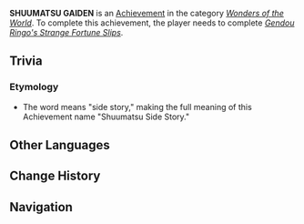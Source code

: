 {{Achievement Infobox
|title        = 
|id           = 81105
|order id     = 1103
|category     = Wonders of the World
|description  = Get caught up in the fight between the [[Shuumatsuban]] and the [[Fatui]]...
|requirements = Complete ''[[Gendou Ringo's Strange Fortune Slips]].''
|primogems    = 5
|tracking     = 
|hidden       = 1
|topic        = 
|type         = Exploration
}}
'''SHUUMATSU GAIDEN''' is an [[Achievement]] in the category ''[[Wonders of the World]]''. To complete this achievement, the player needs to complete ''[[Gendou Ringo's Strange Fortune Slips]]''.

==Trivia==
===Etymology===
*The word {{lang|"gaiden"|ja=がいでん}} means "side story," making the full meaning of this Achievement name "Shuumatsu Side Story."
<!--
==Video Guides==
{{EVT
|video1   = 
|caption1 = 
}}
-->
==Other Languages==
{{Other Languages|default_hidden=1
|en      = SHUUMATSU GAIDEN
|zhs     = SYUUMATSU GAIDEN
|zht     = SYUUMATSU GAIDEN
|ja      = SYUUMATSU GAIDEN
|ko      = SYUUMATSU GAIDEN
|es      = Ninjas vs. Fatui
|fr      = Shuumatsu Gaiden
|ru      = SHUUMATSU GAIDEN
|th      = SHUUMATSU GAIDEN
|vi      = SHUUMATSU GAIDEN
|de      = SHUUMATSU GAIDEN
|id      = SHUUMATSU GAIDEN
|pt      = SHUUMATSU GAIDEN
}}

==Change History==
{{Change History|2.4}}
<!--
==References==
{{Reflist}}
-->
==Navigation==
{{Achievement Navbox|Wonders of the World|Exploration}}